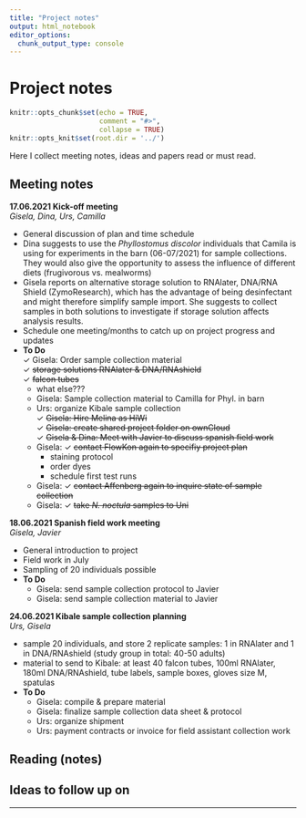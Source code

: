 ---
title: "Project notes"
output: html_notebook
editor_options:
  chunk_output_type: console
---

# Project notes

```{r setup, include=FALSE}
knitr::opts_chunk$set(echo = TRUE,
                      comment = "#>",
                      collapse = TRUE)
knitr::opts_knit$set(root.dir = '../')
```

Here I collect meeting notes, ideas and papers read or must read.

## Meeting notes
**17.06.2021 Kick-off meeting**  
*Gisela, Dina, Urs, Camilla*  

* General discussion of plan and time schedule  
* Dina suggests to use the *Phyllostomus discolor* individuals that Camila is using for experiments in the barn (06-07/2021) for sample collections. They would also give the opportunity to assess the influence of different diets (frugivorous vs. mealworms) 
* Gisela reports on alternative storage solution to RNAlater, DNA/RNA Shield (ZymoResearch), which has the advantage of being desinfectant and might therefore simplify sample import. She suggests to collect samples in both solutions to investigate if storage solution affects analysis results. 
* Schedule one meeting/months to catch up on project progress and updates  
* **To Do**  
  &check; Gisela: Order sample collection material     
    &check; ~~storage solutions RNAlater & DNA/RNAshield~~  
    &check; ~~falcon tubes~~  
    - what else???  
  + Gisela: Sample collection material to Camilla for Phyl. in barn  
  + Urs: organize Kibale sample collection  
  &check; ~~Gisela: Hire Melina as HiWi~~  
  &check; ~~Gisela: create shared project folder on ownCloud~~  
  &check; ~~Gisela & Dina: Meet with Javier to discuss spanish field work~~  
  + Gisela: &check; ~~contact FlowKon again to specifiy project plan~~  
    - staining protocol  
    - order dyes  
    - schedule first test runs  
  + Gisela: &check; ~~contact Affenberg again to inquire state of sample collection~~  
  + Gisela: &check; ~~take *N. noctula* samples to Uni~~   
  
**18.06.2021 Spanish field work meeting**  
*Gisela, Javier*  

* General introduction to project  
* Field work in July    
* Sampling of 20 individuals possible  
* **To Do**   
  + Gisela: send sample collection protocol to Javier  
  + Gisela: send sample collection material to Javier  

**24.06.2021 Kibale sample collection planning**  
*Urs, Gisela*  

* sample 20 individuals, and store 2 replicate samples: 1 in RNAlater and 1 in DNA/RNAshield (study group in total: 40-50 adults)
* material to send to Kibale: at least 40 falcon tubes, 100ml RNAlater, 180ml DNA/RNAshield, tube labels, sample boxes, gloves size M, spatulas  
* **To Do**  
	+ Gisela: compile & prepare material
	+ Gisela: finalize sample collection data sheet & protocol
	+ Urs: organize shipment
	+ Urs: payment contracts or invoice for field assistant collection work
 


## Reading (notes)


## Ideas to follow up on 


---
